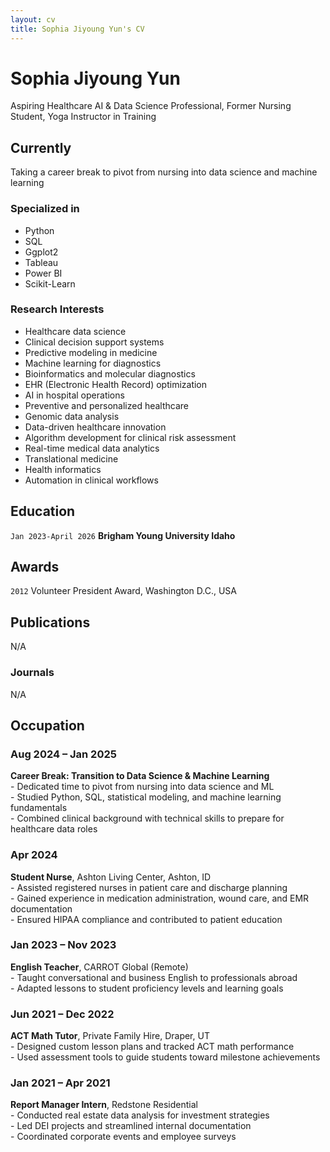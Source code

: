 ```yaml
---
layout: cv
title: Sophia Jiyoung Yun's CV
---
```

# Sophia Jiyoung Yun
Aspiring Healthcare AI & Data Science Professional, Former Nursing Student, Yoga Instructor in Training  
  
## Currently

Taking a career break to pivot from nursing into data science and machine learning

### Specialized in

- Python  
- SQL  
- Ggplot2  
- Tableau  
- Power BI  
- Scikit-Learn  

### Research Interests

- Healthcare data science  
- Clinical decision support systems  
- Predictive modeling in medicine  
- Machine learning for diagnostics  
- Bioinformatics and molecular diagnostics  
- EHR (Electronic Health Record) optimization  
- AI in hospital operations  
- Preventive and personalized healthcare  
- Genomic data analysis  
- Data-driven healthcare innovation  
- Algorithm development for clinical risk assessment  
- Real-time medical data analytics  
- Translational medicine  
- Health informatics  
- Automation in clinical workflows  

## Education

`Jan 2023-April 2026`
__Brigham Young University Idaho__


## Awards

`2012`
Volunteer President Award, Washington D.C., USA




## Publications

N/A

### Journals

N/A

## Occupation

### Aug 2024 – Jan 2025  
**Career Break: Transition to Data Science & Machine Learning**  
- Dedicated time to pivot from nursing into data science and ML  
- Studied Python, SQL, statistical modeling, and machine learning fundamentals  
- Combined clinical background with technical skills to prepare for healthcare data roles  

### Apr 2024  
**Student Nurse**, Ashton Living Center, Ashton, ID  
- Assisted registered nurses in patient care and discharge planning  
- Gained experience in medication administration, wound care, and EMR documentation  
- Ensured HIPAA compliance and contributed to patient education  

### Jan 2023 – Nov 2023  
**English Teacher**, CARROT Global (Remote)  
- Taught conversational and business English to professionals abroad  
- Adapted lessons to student proficiency levels and learning goals  

### Jun 2021 – Dec 2022  
**ACT Math Tutor**, Private Family Hire, Draper, UT  
- Designed custom lesson plans and tracked ACT math performance  
- Used assessment tools to guide students toward milestone achievements  

### Jan 2021 – Apr 2021  
**Report Manager Intern**, Redstone Residential  
- Conducted real estate data analysis for investment strategies  
- Led DEI projects and streamlined internal documentation  
- Coordinated corporate events and employee surveys  


<!-- ### Footer

Last updated: April 2025-->